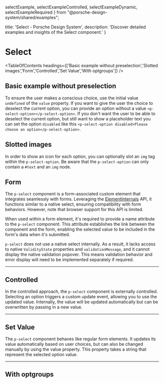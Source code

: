   selectExample,
  selectExampleControlled,
  selectExampleDynamic,
  selectExampleRequired
} from "@porsche-design-system/shared/examples";

  title: 'Select - Porsche Design System',
  description: 'Discover detailed examples and insights of the Select component.'
}

# Select <ComponentStatus tagName="p-select"></ComponentStatus>

<TableOfContents headings={['Basic example without preselection','Slotted images','Form','Controlled','Set Value','With optgroups']} />

## Basic example without preselection

To ensure the user makes a conscious choice, use the initial value `undefined` of the `value` property. If you want to
give the user the choice to deselect the current option, you can provide an option without a value
`<p-select-option></p-select-option>`. If you don't want the user to be able to deselect the current option, but still
want to show a placeholder text you can set the option `disabled` like this
`<p-select-option disabled>Please choose an option</p-select-option>`.

<ComponentExample codeSample={selectExampleRequired} />

## Slotted images

In order to show an icon for each option, you can optionally slot an `img` tag within the `p-select-option`. Be aware
that the `p-select-option` can only contain a `#text` and an `img` node.

<ComponentStory story={selectStorySlottedImages} />

## Form

The `p-select` component is a form-associated custom element that integrates seamlessly with forms. Leveraging the
[ElementInternals](https://developer.mozilla.org/en-US/docs/Web/API/ElementInternals) API, it functions similar to a
native select, ensuring compatibility with form behaviors. However, note that browser support for this API is limited.

When used within a form element, it's required to provide a name attribute to the `p-select` component. This attribute
establishes the link between the component and the form, enabling the selected value to be included in the form's data
when it's submitted.

<Notification heading="Attention" heading-tag="h2" state="warning">
  <code>p-select</code> does not use a native select internally. As a result, it lacks access to native <code>ValidityState</code>
  properties and <code>validationMessage</code>, and it cannot display the native validation popover. This means validation behavior
  and error display will need to be implemented separately if required.
</Notification>

<ComponentExample codeSample={selectExample} />

---

## Controlled

In the controlled approach, the `p-select` component is externally controlled. Selecting an option triggers a custom
update event, allowing you to use the updated value. Internally, the value will be updated automatically but can be
overwritten by passing in a new value.

<ComponentExample codeSample={selectExampleControlled} />

---

## Set Value

The `p-select` component behaves like regular form elements. It updates its value automatically based on user choices,
but can also be changed manually by using the value property. This property takes a string that represent the selected
option value.

<ComponentExample codeSample={selectExampleDynamic} />

---

## With optgroups

<ComponentStory story={selectStoryOptgroups} />
